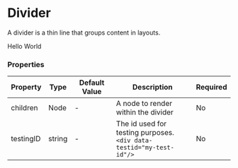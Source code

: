 

<Meta title="Layout/Divider" component={Divider}/>



# Divider

A divider is a thin line that groups content in layouts.

<Canvas>
    <Divider type="solid" intent="primary">Hello World</Divider>
</Canvas>

### Properties

|Property|Type|Default Value|Description|Required|
|---|---|---|---|---|
|children|Node|-|A node to render within the divider|No|
|testingID| string | - | The id used for testing purposes.<br/>`<div data-testid="my-test-id"/>` |No|
